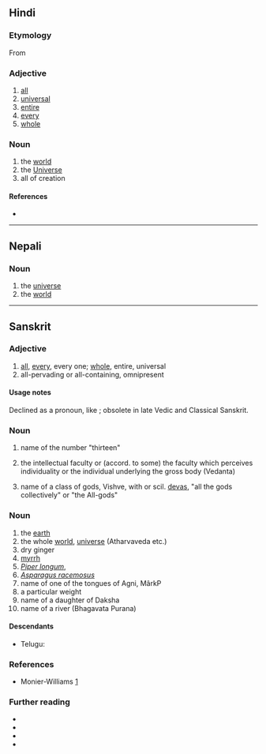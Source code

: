 ==Hindi==

===Etymology===
From {{etyl|sa|hi}} {{m|sa|विश्व|tr=víśva}}

===Adjective===
{{hi-adj|tr=viśva|ur=وشوه}}

# [[all]]
# [[universal]]
# [[entire]]
# [[every]]
# [[whole]]

===Noun===
{{hi-noun|g=m|tr=viśva|ur=وشوه}}

# the [[world]]
# the [[Universe]]
# all of creation

====References====
* {{cite-web|author=John T. Platts|work=A Dictionary of Urdu, Classical Hindi, and English|url=http://dsal.uchicago.edu/cgi-bin/philologic/getobject.pl?c.9:1:2070.platts|accessdate=31 July 2012}}

----

==Nepali==

===Noun===
{{ne-noun|pron=बिस्सो,बिस्स्व}}

# the [[universe]]
# the [[world]]

----

==Sanskrit==

===Adjective===
{{head|sa|adjective|sc=Deva|tr=víśva}}

# [[all]], [[every]], every one; [[whole]], entire, universal
# all-pervading or all-containing, omnipresent

====Usage notes====
Declined as a pronoun, like {{m|sa|सर्व}}; obsolete in late Vedic and Classical Sanskrit.

===Noun===
{{sa-noun|tr=víśva|g=m}}

# name of the number "thirteen"
# {{lb|sa|philosophy}} the intellectual faculty or (accord. to some) the faculty which perceives individuality or the individual underlying the gross body (Vedanta)
# name of a class of gods, Vishve, with or scil. [[deva|devas]], "all the gods collectively" or "the All-gods"

===Noun===
{{sa-noun|g=f|tr=víśva}}

# the [[earth]]
# the whole [[world]], [[universe]] (Atharvaveda etc.)
# dry ginger
# [[myrrh]]
# ''[[Piper longum]]'', {{vern|Indian long pepper}}
# ''[[Asparagus racemosus]]''
# name of one of the tongues of Agni, MârkP
# a particular weight
# name of a daughter of Daksha
# name of a river (Bhagavata Purana)

====Descendants====
* Telugu: {{l|te|విశ్వము}}

===References===
* Monier-Williams [http://flaez.ch/cgi-bin/mw.pl?query=vizva]

===Further reading===
* {{pedialite|Piper longum}}
* {{specieslite|Piper longum}}
* {{pedialite|Asparagus racemosus}}
* {{specieslite|Asparagus}}